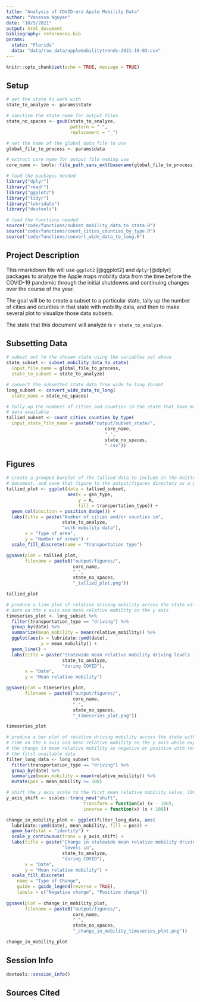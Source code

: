 ```yaml
---
title: "Analysis of COVID-era Apple Mobility Data"
author: "Vanessa Nguyen"
date: "10/5/2021"
output: html_document
bibliography: references.bib
params:
  state: "Florida"
  data: "data/raw_data/applemobilitytrends-2021-10-03.csv"
---
```


```r
knitr::opts_chunk$set(echo = TRUE, message = TRUE)
```

## Setup

```r
# set the state to work with
state_to_analyze <- params$state

# sanitize the state name for output files
state_no_spaces <- gsub(state_to_analyze,
                        pattern = " ",
                        replacement = "_")

# set the name of the global data file to use
global_file_to_process <- params$data

# extract core name for output file naming use
core_name <- tools::file_path_sans_ext(basename(global_file_to_process))
```

```r
# load the packages needed
library("dplyr")
library("readr")
library("ggplot2")
library("tidyr")
library("lubridate")
library("devtools")

# load the functions needed
source("code/functions/subset_mobility_data_to_state.R")
source("code/functions/count_cities_counties_by_type.R")
source("code/functions/convert_wide_data_to_long.R")
```

## Project Description

This rmarkdown file will use `ggplot2` [@ggplot2] and `dplyr`[@dplyr] packages to analyze the Apple maps mobility data from the time before the COVID-19 pandemic through the initial shutdowns and continuing changes over the course of the year.

The goal will be to create a subset to a particular state, tally up the number of cities and ocunties in that state with mobility data, and then to make several plot to visualize those data subsets.

The state that this document will analyze is `r state_to_analyze`.

## Subsetting Data

```r
# subset out to the chosen state using the variables set above
state_subset <- subset_mobility_data_to_state(
  input_file_name = global_file_to_process,
  state_to_subset = state_to_analyze)
```

```r
# convert the subsetted state data from wide to long format
long_subset <- convert_wide_data_to_long(
  state_name = state_no_spaces)
```

```r
# tally up the numbers of cities and counties in the state that have mobility
# data available
tallied_subset <- count_cities_counties_by_type(
  input_state_file_name = paste0("output/subset_state/",
                                     core_name,
                                     "_",
                                     state_no_spaces,
                                     ".csv"))
```

## Figures

```r
# create a grouped barplot of the tallied data to include in the knitted
# document, and save that figure to the output/figures directory as a png
tallied_plot <- ggplot(data = tallied_subset,
                       aes(x = geo_type,
                           y = n,
                           fill = transportation_type)) +
  geom_col(position = position_dodge()) +
  labs(title = paste("Number of cities and/or counties in",
                     state_to_analyze,
                     "with mobility data"),
       x = "Type of area",
       y = "Number of areas") +
  scale_fill_discrete(name = "Transportation type")

ggsave(plot = tallied_plot,
       filename = paste0("output/figures/",
                         core_name,
                         "_",
                         state_no_spaces,
                         "_tallied_plot.png"))

tallied_plot
```

```r
# produce a line plot of relative driving mobility across the state with
# date on the x axis and mean relative mobility on the y axis
timeseries_plot <- long_subset %>%
  filter(transportation_type == "driving") %>%
  group_by(date) %>%
  summarize(mean_mobility = mean(relative_mobility)) %>%
  ggplot(aes(x = lubridate::ymd(date),
             y = mean_mobility)) +
  geom_line() +
  labs(title = paste("Statewide mean relative mobility driving levels in",
                     state_to_analyze,
                     "during COVID"),
       x = "Date",
       y = "Mean relative mobility")

ggsave(plot = timeseries_plot,
       filename = paste0("output/figures/",
                         core_name,
                         "_",
                         state_no_spaces,
                         "_timeseries_plot.png"))

timeseries_plot
```

```r
# produce a bar plot of relative driving mobility across the state with
# time on the x axis and mean relative mobility on the y axis while expressing
# the change in mean relative mobility as negative or positive with respect to
# the first available data
filter_long_data <- long_subset %>%
  filter(transportation_type == "driving") %>%
  group_by(date) %>%
  summarize(mean_mobility = mean(relative_mobility)) %>%
  mutate(pos = mean_mobility >= 100)

# shift the y axis scale to the first mean relative mobility value, 100
y_axis_shift <- scales::trans_new("shift",
                             transform = function(x) (x - 100),
                             inverse = function(x) (x + 100))

change_in_mobility_plot <- ggplot(filter_long_data, aes(
  lubridate::ymd(date), mean_mobility, fill = pos)) +
  geom_bar(stat = "identity") +
  scale_y_continuous(trans = y_axis_shift) +
  labs(title = paste("Change in statewide mean relative mobility driving",
                     "levels in",
                     state_to_analyze,
                     "during COVID"),
       x = "Date",
       y = "Mean relative mobility") +
  scale_fill_discrete(
    name = "Type of Change",
    guide = guide_legend(reverse = TRUE),
    labels = c("Negative change", "Positive change"))
  
ggsave(plot = change_in_mobility_plot,
       filename = paste0("output/figures/",
                         core_name,
                         "_",
                         state_no_spaces,
                         "_change_in_mobility_timeseries_plot.png"))

change_in_mobility_plot
```

## Session Info

```r
devtools::session_info()
```

## Sources Cited
